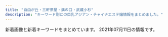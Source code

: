 ```yaml
---
title: "自由が丘・三軒茶屋・溝の口・武蔵小杉"
description: "キーワード別にの巨乳アジアン・チャイナエステ嬢情報をまとめました。"
---
```


新着画像と新着キーワードをまとめています。
2021年07月11日の情報です。

<DmmAffiliateIns />
<KeywordTable
  shops={
    [
    {
        "station": "\u99d2\u6ca2\u5927\u5b66\u99c5\u99d2\u6ca2\u516c\u5712\u53e3",
        "name": "\u5922\u306e\u604b",
        "img_links": [
            "http://dreamlove.jpest.site/uploads/sites/8/2021/07/r3.jpg",
            "http://dreamlove.jpest.site/uploads/sites/8/2021/07/r2.jpg",
            "http://dreamlove.jpest.site/uploads/sites/8/2021/07/004.jpg",
            "http://dreamlove.jpest.site/uploads/sites/8/2021/07/news.jpg",
            "http://dreamlove.jpest.site/uploads/sites/8/2021/07/r1.jpg",
            "http://dreamlove.jpest.site/uploads/sites/8/2021/07/r4.jpg",
            "http://dreamlove.jpest.site/uploads/sites/8/2021/07/002.jpg",
            "http://dreamlove.jpest.site/uploads/sites/8/2021/07/staff.jpg",
            "http://dreamlove.jpest.site/uploads/sites/8/2021/07/headers.jpg",
            "http://dreamlove.jpest.site/uploads/sites/8/2021/07/001.jpg",
            "http://dreamlove.jpest.site/uploads/sites/8/2021/07/top.jpg",
            "http://dreamlove.jpest.site/uploads/sites/8/2021/07/003.jpg"
        ],
        "keywords": {},
        "url": "http://dreamlove.jpest.site/"
    },
    {
        "station": "\u4e09\u8ed2\u8336\u5c4b\u99c5\u5357\u53e3",
        "keywords": {
            "84": 6,
            "\u30bb\u30af\u30b7\u30fc": 1,
            "86": 12,
            "D": 18,
            "85": 9,
            "C": 3,
            "88": 3
        },
        "url": "http://www.jojo.mensnv.com/",
        "img_links": [
            "http://www.jojo.mensnv.com/files/007-03.jpg",
            "http://www.jojo.mensnv.com/files/013-02.jpg",
            "http://www.jojo.mensnv.com/files/001-02.jpg",
            "http://www.jojo.mensnv.com/files/013-03.jpg",
            "http://www.jojo.mensnv.com/images/slider/01.jpg",
            "http://www.jojo.mensnv.com/files/010-02.jpg",
            "http://www.jojo.mensnv.com/files/007-02.jpg",
            "http://www.jojo.mensnv.com/files/004-03.jpg",
            "http://www.jojo.mensnv.com/files/001.jpg",
            "http://www.jojo.mensnv.com/files/004-02.jpg",
            "http://www.jojo.mensnv.com/files/006-02.jpg",
            "http://www.jojo.mensnv.com/files/009-03.jpg",
            "http://www.jojo.mensnv.com/files/005.jpg",
            "http://www.jojo.mensnv.com/images/backlistbtn.png",
            "http://www.jojo.mensnv.com/images/showCover.png",
            "http://www.jojo.mensnv.com/files/014-02.jpg",
            "http://www.jojo.mensnv.com/files/012-03.jpg",
            "http://www.jojo.mensnv.com/files/014-03.jpg",
            "http://www.jojo.mensnv.com/images/coverGirlParts.png",
            "http://www.jojo.mensnv.com/images/slider/03.jpg",
            "http://www.jojo.mensnv.com/files/012-02.jpg",
            "http://www.jojo.mensnv.com/files/003-03.jpg",
            "http://www.jojo.mensnv.com/files/006.jpg",
            "http://www.jojo.mensnv.com/files/011-02.jpg",
            "http://www.jojo.mensnv.com/files/005-03.jpg",
            "http://www.jojo.mensnv.com/files/003-02.jpg",
            "http://www.jojo.mensnv.com/files/001-03.jpg",
            "http://www.jojo.mensnv.com/files/010-03.jpg",
            "http://www.jojo.mensnv.com/files/010.jpg",
            "http://www.jojo.mensnv.com/files/014.jpg",
            "http://www.jojo.mensnv.com/files/006-03.jpg",
            "http://www.jojo.mensnv.com/files/002-02.jpg",
            "http://www.jojo.mensnv.com/files/003.jpg",
            "http://www.jojo.mensnv.com/images/slider/02.jpg",
            "http://www.jojo.mensnv.com/files/002-03.jpg",
            "http://www.jojo.mensnv.com/files/011-03.jpg",
            "http://www.jojo.mensnv.com/files/007.jpg",
            "http://www.jojo.mensnv.com/files/011.jpg",
            "http://www.jojo.mensnv.com/files/004.jpg",
            "http://www.jojo.mensnv.com/files/013.jpg",
            "http://www.jojo.mensnv.com/files/012.jpg",
            "http://www.jojo.mensnv.com/files/005-02.jpg",
            "http://www.jojo.mensnv.com/files/009.jpg",
            "http://www.jojo.mensnv.com/files/002.jpg",
            "http://www.jojo.mensnv.com/files/009-02.jpg",
            "http://www.jojo.mensnv.com/images/tel.png",
            "http://www.jojo.mensnv.com/images/mobile.jpg"
        ],
        "name": "JoJo"
    },
    {
        "name": "\u6625\u5c4b",
        "img_links": [],
        "keywords": {},
        "station": "\u4e8c\u5b50\u7389\u5ddd\u99c5\u897f\u53e3",
        "url": "https://haruya.xyz.mn/"
    },
    {
        "station": "\u81ea\u7531\u304c\u4e18\u99c5\u5317\u53e3",
        "url": "http://www.es-flower.link/",
        "keywords": {},
        "name": "\u6625\u306e\u604b",
        "img_links": [
            "http://www.es-flower.link/images/interior_t.jpg",
            "http://www.es-flower.link/img/arisa1.jpg",
            "http://www.es-flower.link/img/koyuki1.jpg",
            "http://www.es-flower.link/sp/images/sys1.jpg",
            "http://www.es-flower.link/sp/images/6.jpg",
            "http://www.es-flower.link/sp/images/top.jpg",
            "http://www.es-flower.link/img/miki1.jpg",
            "http://www.es-flower.link/images/ta.jpg",
            "http://www.es-flower.link/sp/images/int1.jpg",
            "http://www.es-flower.link/sp/images/sys2.jpg",
            "http://www.es-flower.link/sp/images/sys3.jpg",
            "http://www.es-flower.link/images/4.jpg",
            "http://www.es-flower.link/sp/images/newsb.png",
            "http://www.es-flower.link/sp/img/huyumi1.jpg",
            "http://www.es-flower.link/sp/img/arisa1.jpg",
            "http://www.es-flower.link/sp/images/sisu.jpg",
            "http://www.es-flower.link/sp/images/footer.jpg",
            "http://www.es-flower.link/images/int2.png",
            "http://www.es-flower.link/sp/images/pc.jpg",
            "http://www.es-flower.link/sp/images/time.jpg",
            "http://www.es-flower.link/sp/images/tel.jpg",
            "http://www.es-flower.link/images/5.jpg",
            "http://www.es-flower.link/img/yume1.jpg",
            "http://www.es-flower.link/sp/menu/staff.jpg",
            "http://www.es-flower.link/sp/img/miki1.jpg",
            "http://www.es-flower.link/sp/images/interior_t.jpg",
            "http://www.es-flower.link/images/rec1.png",
            "http://www.es-flower.link/images/2.jpg",
            "http://www.es-flower.link/images/8.jpg",
            "http://www.es-flower.link/img/yuyu1.jpg",
            "http://www.es-flower.link/sp/img/yuyu1.jpg",
            "http://www.es-flower.link/sp/menu/interior.jpg",
            "http://www.es-flower.link/img/nene1.jpg",
            "http://www.es-flower.link/sp/img/mizuki1.jpg",
            "http://www.es-flower.link/sp/images/5.jpg",
            "http://www.es-flower.link/sp/menu/top.jpg",
            "http://www.es-flower.link/sp/images/staff_t.jpg",
            "http://www.es-flower.link/images/1.jpg",
            "http://www.es-flower.link/images/head.jpg",
            "http://www.es-flower.link/images/sm.jpg",
            "http://www.es-flower.link/images/int1.png",
            "http://www.es-flower.link/sp/images/3.jpg",
            "http://www.es-flower.link/sp/images/sisu_t.jpg",
            "http://www.es-flower.link/sp/images/rec3.jpg",
            "http://www.es-flower.link/sp/images/int2.jpg",
            "http://www.es-flower.link/images/sys.png",
            "http://www.es-flower.link/sp/images/head.png",
            "http://www.es-flower.link/sp/images/rec2.jpg",
            "http://www.es-flower.link/sp/images/ac1.jpg",
            "http://www.es-flower.link/sp/images/1.jpg",
            "http://www.es-flower.link/images/7.jpg",
            "http://www.es-flower.link/images/mobile.jpg",
            "http://www.es-flower.link/sp/images/news.jpg",
            "http://www.es-flower.link/images/news.jpg",
            "http://www.es-flower.link/sp/images/7.jpg",
            "http://www.es-flower.link/images/staff_t.jpg",
            "http://www.es-flower.link/img/huyumi1.jpg",
            "http://www.es-flower.link/sp/images/8.jpg",
            "http://www.es-flower.link/img/mizuki1.jpg",
            "http://www.es-flower.link/sp/img/koyuki1.jpg",
            "http://www.es-flower.link/sp/img/yume1.jpg",
            "http://www.es-flower.link/images/3.jpg",
            "http://www.es-flower.link/images/rec2.jpg",
            "http://www.es-flower.link/images/info.jpg",
            "http://www.es-flower.link/sp/images/4.jpg",
            "http://www.es-flower.link/sp/images/2.jpg",
            "http://www.es-flower.link/images/6.jpg",
            "http://www.es-flower.link/sp/img/nene1.jpg",
            "http://www.es-flower.link/sp/images/rec1.jpg"
        ]
    },
    {
        "keywords": {
            "88": 8,
            "E": 8,
            "85": 8,
            "87": 16,
            "D": 40,
            "91": 8,
            "86": 8
        },
        "url": "http://www.esthe.esraku.com/",
        "img_links": [
            "http://www.esthe.esraku.com/images/m6.jpg",
            "http://www.esthe.esraku.com/images/s_message.png",
            "http://www.esthe.esraku.com/files/004.jpg",
            "http://www.esthe.esraku.com/files/005.jpg",
            "http://www.esthe.esraku.com/files/001.jpg",
            "http://www.esthe.esraku.com/images/s_news.png",
            "http://www.esthe.esraku.com/images/m3.jpg",
            "http://www.esthe.esraku.com/images/s_pickup.png",
            "http://www.esthe.esraku.com/files/003.jpg",
            "http://www.esthe.esraku.com/files/006.jpg",
            "http://www.esthe.esraku.com/images/slider-img001.jpg",
            "http://www.esthe.esraku.com/images/s_top_therapist.png",
            "http://www.esthe.esraku.com/images/m1.jpg",
            "http://www.esthe.esraku.com/images/slider-img002.jpg",
            "http://www.esthe.esraku.com/images/m4.jpg",
            "http://www.esthe.esraku.com/files/002.jpg",
            "http://www.esthe.esraku.com/images/m2.jpg"
        ],
        "station": "\u4e09\u8ed2\u8336\u5c4b\u99c5\u5357\u53e3",
        "name": "\u53f0\u6e7e\u30a8\u30b9\u30c6"
    },
    {
        "img_links": [
            "http://www.miyuki.es-relax.info/images/info4.jpg",
            "http://www.miyuki.es-relax.info/gals/yuri1.jpg",
            "http://www.miyuki.es-relax.info/images/sp03.jpg",
            "http://www.miyuki.es-relax.info/gals/nana1.jpg",
            "http://www.miyuki.es-relax.info/images/info2.jpg",
            "http://www.miyuki.es-relax.info/images/sp01.jpg",
            "http://www.miyuki.es-relax.info/gals/yuki1.jpg",
            "http://www.miyuki.es-relax.info/images/sp02.jpg",
            "http://www.miyuki.es-relax.info/images/info3.jpg",
            "http://www.miyuki.es-relax.info/images/yoyaku.png",
            "http://www.miyuki.es-relax.info/images/info1.jpg",
            "http://www.miyuki.es-relax.info/images/kp01.jpg"
        ],
        "keywords": {},
        "name": "\u30de\u30c3\u30b5\u30fc\u30b8\u306e\u66d9",
        "url": "http://www.miyuki.es-relax.info/",
        "station": "\u5927\u5ca1\u5c71\u99c5"
    },
    {
        "img_links": [
            "http://ms-rlx.com/staff/momo/01mb.jpg",
            "http://ms-rlx.com/staff/sachan/01.jpg",
            "http://ms-rlx.com/staff/ringo/01mb.jpg",
            "http://ms-rlx.com/staff/ruri/01mb.jpg",
            "http://ms-rlx.com/img/ttl_staff.png",
            "http://ms-rlx.com/staff/ringo/01.jpg",
            "http://ms-rlx.com/img/ttl_tnew.png",
            "http://ms-rlx.com/i/files/homeimg.jpg",
            "http://ms-rlx.com/staff/milk/01mb.jpg",
            "http://ms-rlx.com/img/ttl_concept.png",
            "http://ms-rlx.com/staff/milk/01.jpg",
            "http://ms-rlx.com/pic/head.png",
            "http://ms-rlx.com/img/ttl_mobile.png",
            "http://ms-rlx.com/staff/sachan/01mb.jpg",
            "http://ms-rlx.com/staff/ruri/01.jpg",
            "http://ms-rlx.com/img/access/road02.jpg",
            "http://ms-rlx.com/img/access/road01.jpg",
            "http://ms-rlx.com/img/att.png",
            "http://ms-rlx.com/img/access/road03.jpg",
            "http://ms-rlx.com/img/msgbtn.png",
            "http://ms-rlx.com/img/youtube.jpg",
            "http://ms-rlx.com/staff/momo/01.jpg",
            "http://ms-rlx.com/img/ttl_rec.png"
        ],
        "name": "\u697d\u697d\u5c4b",
        "url": "http://ms-rlx.com/",
        "station": "\u81ea\u7531\u304c\u4e18\u99c5\u5357\u53e3",
        "keywords": {
            "C": 14
        }
    },
    {
        "url": "http://annex-jp.info/",
        "name": "\u305f\u3093\u307d\u307d",
        "station": "\u81ea\u7531\u304c\u4e18\u99c5\u5317\u53e3",
        "img_links": [
            "http://www.annex-jp.info/i/img/yoho.jpg",
            "http://annex-jp.info/images/kp-info.jpg",
            "http://www.annex-jp.info/i/img/mayumi.jpg",
            "http://www.annex-jp.info/i/img/sayuri.jpg",
            "http://annex-jp.info/images/info.png",
            "http://annex-jp.info/images/mayumi.jpg",
            "http://www.annex-jp.info/i/img/riri.jpg",
            "http://www.annex-jp.info/i/img/mari.jpg",
            "http://annex-jp.info/images/nana.jpg",
            "http://www.annex-jp.info/i/img/nana.jpg",
            "http://annex-jp.info/images/yoho.jpg",
            "http://annex-jp.info/images/sayuri.jpg",
            "http://annex-jp.info/images/riri.jpg",
            "http://annex-jp.info/images/mari.jpg"
        ],
        "keywords": {}
    },
    {
        "keywords": {
            "D": 18,
            "85": 18,
            "C": 12
        },
        "img_links": [
            "http://tennshinonamida.xyz/style/images/s_pickup.png",
            "http://tennshinonamida.xyz/uploads/210528/1-21052QP113R4.jpg",
            "http://tennshinonamida.xyz/style/images/s_staff.png",
            "http://tennshinonamida.xyz/uploads/210528/1-21052QP024496.jpg",
            "http://tennshinonamida.xyz/style/images/room3.jpg",
            "http://tennshinonamida.xyz/style/images/s_news.png",
            "http://tennshinonamida.xyz/style/images/line.png",
            "http://tennshinonamida.xyz/style/images/s_ranking.png",
            "http://tennshinonamida.xyz/uploads/210528/1-21052QP143X6.jpg",
            "http://tennshinonamida.xyz/style/images/no2.png",
            "http://tennshinonamida.xyz/uploads/210528/1-21052QKQ92U.jpg",
            "http://tennshinonamida.xyz/uploads/210531/1-2105311U2252S.jpg",
            "http://tennshinonamida.xyz/style/images/no1.png",
            "http://tennshinonamida.xyz/uploads/210531/1-2105311U2103W.jpg",
            "http://tennshinonamida.xyz/uploads/210528/1-21052QP223a5.jpg",
            "http://tennshinonamida.xyz/style/images/s_newface.png",
            "http://tennshinonamida.xyz/uploads/210531/1-2105311U2351U.jpg",
            "http://tennshinonamida.xyz/style/images/room2.jpg",
            "http://tennshinonamida.xyz/style/images/room4.jpg",
            "http://tennshinonamida.xyz/style/images/room1.jpg"
        ],
        "url": "http://tennshinonamida.xyz/",
        "name": "\u60a0\u9999",
        "station": "\u4e8c\u5b50\u7389\u5ddd\u99c5\u897f\u53e3"
    },
    {
        "keywords": {},
        "name": "\u60a0",
        "station": "\u5b66\u82b8\u5927\u5b66\u99c5\u6771\u53e3",
        "url": "http://in-esthe.com/you/",
        "img_links": [
            "http://in-esthe.com/you/images/botton.jpg",
            "http://in-esthe.com/you/images/mo.png",
            "http://cdn.dino-es.com/images/logo/468x60DinoEs.png",
            "http://in-esthe.com/you/images/fla.jpg",
            "http://in-esthe.com/you/images/r-1.jpg",
            "http://in-esthe.com/you/images/p-11.jpg",
            "http://in-esthe.com/you/images/r-2.jpg",
            "http://in-esthe.com/you/images/p-7.jpg",
            "http://in-esthe.com/you/images/p-0.jpg",
            "http://in-esthe.com/you/images/p-4.jpg",
            "http://in-esthe.com/you/images/p-3.jpg",
            "http://in-esthe.com/you/images/p-5.jpg",
            "http://in-esthe.com/you/images/p-10.jpg",
            "http://in-esthe.com/you/images/p-8.jpg",
            "http://in-esthe.com/you/images/p-9.jpg"
        ]
    },
    {
        "station": "\u4e8c\u5b50\u7389\u5ddd\u99c5\u6771\u53e3",
        "url": "https://ohbay.relaxjp.com/",
        "img_links": [
            "https://ohbay.relaxjp.com/css/top02.jpg",
            "https://ohbay.relaxjp.com/css/staff/staff04.jpg",
            "https://ohbay.relaxjp.com/css/foot.jpg",
            "https://ohbay.relaxjp.com/css/top0001.jpg",
            "https://ohbay.relaxjp.com/css/staff/staff03.jpg",
            "https://ohbay.relaxjp.com/images/call.png",
            "https://ohbay.relaxjp.com/css/m-head.jpg",
            "https://ohbay.relaxjp.com/css/staff/staff01.jpg",
            "https://ohbay.relaxjp.com/css/osusume02.jpg",
            "https://ohbay.relaxjp.com/css/top03.jpg",
            "https://ohbay.relaxjp.com/css/osusume001.jpg",
            "https://ohbay.relaxjp.com/css/staff/staff02.jpg",
            "https://ohbay.relaxjp.com/css/osusume03.jpg"
        ],
        "keywords": {},
        "name": "Oh Baby"
    },
    {
        "name": "Sweet",
        "img_links": [
            "http://www.wqiowaz.site/uploads/200630/1-200630094H5294.jpg",
            "http://www.wqiowaz.site/picture/m-top003.jpg",
            "http://www.wqiowaz.site/picture/call.png",
            "http://www.wqiowaz.site/uploads/200630/1-200630094K4325.jpg",
            "http://www.wqiowaz.site/picture/m-head01.jpg",
            "http://www.wqiowaz.site/picture/cam-01.jpg",
            "http://www.wqiowaz.site/uploads/201008/1-20100Q5541T55.jpg",
            "http://www.wqiowaz.site/uploads/210526/1-210526124249116.jpg",
            "http://www.wqiowaz.site/uploads/201008/1-20100Q5550EL.jpg",
            "http://www.wqiowaz.site/uploads/200629/1-200629103204442.jpg",
            "http://www.wqiowaz.site/uploads/200629/1-200629103142X4.jpg",
            "http://www.wqiowaz.site/picture/foot01.jpg",
            "http://www.wqiowaz.site/picture/m-top004.jpg",
            "http://www.wqiowaz.site/uploads/210526/1-210526124221D7.jpg",
            "http://www.wqiowaz.site/uploads/200914/1-200914164443K1.jpg",
            "http://www.wqiowaz.site/uploads/201008/1-20100Q55522V7.jpg",
            "http://www.wqiowaz.site/uploads/201008/1-20100Q55403531.jpg",
            "http://www.wqiowaz.site/uploads/200914/1-20091416442NT.jpg",
            "http://www.wqiowaz.site/uploads/200629/1-200629103104120.jpg"
        ],
        "station": "\u7528\u8cc0\u99c5\u6771\u53e3",
        "keywords": {
            "84": 2,
            "D": 4,
            "86": 1,
            "F": 4,
            "94": 5
        },
        "url": "http://www.wqiowaz.site/"
    },
    {
        "name": "\u306a\u306a",
        "station": "\u99d2\u6ca2\u5927\u5b66\u99c5\u99d2\u6ca2\u516c\u5712\u53e3",
        "img_links": [
            "http://nanaesute.xyz/images/top_bn1.jpg",
            "http://nanaesute.xyz/images/flash.jpg",
            "http://nanaesute.xyz/images/flash1.jpg",
            "http://nanaesute.xyz/images/top.png",
            "http://nanaesute.xyz/images/g3.jpg",
            "http://nanaesute.xyz/images/side3.png",
            "http://nanaesute.xyz/images/top_bn2.jpg",
            "http://nanaesute.xyz/images/g1.jpg"
        ],
        "url": "http://nanaesute.xyz/",
        "keywords": {
            "C": 7
        }
    },
    {
        "station": "\u81ea\u7531\u304c\u4e18\u99c5\u5317\u53e3",
        "keywords": {},
        "name": "\u30d6\u30eb\u30fc\u30d9\u30ea\u30fc",
        "url": "http://b-berry.work/",
        "img_links": [
            "http://b-berry.work/images/ac2.jpg",
            "http://b-berry.work/images/sys.jpg",
            "http://b-berry.work/staff/yuri.jpg",
            "http://b-berry.work/staff/maya.jpg",
            "http://b-berry.work/img/yuri1.jpg",
            "http://b-berry.work/images/1.jpg",
            "http://b-berry.work/images/s1.png",
            "http://b-berry.work/images/int2.jpg",
            "http://b-berry.work/images/rec1.jpg",
            "http://b-berry.work/images/staff_t.jpg",
            "http://b-berry.work/images/int1.jpg",
            "http://b-berry.work/images/head.jpg",
            "http://b-berry.work/img/maya1.jpg",
            "http://b-berry.work/images/3.jpg",
            "http://b-berry.work/img/mona1.jpg",
            "http://b-berry.work/staff/mona.jpg",
            "http://b-berry.work/images/rec2.jpg",
            "http://b-berry.work/images/ac1.jpg",
            "http://b-berry.work/images/2.jpg",
            "http://b-berry.work/images/tg.jpg",
            "http://b-berry.work/images/news.jpg",
            "http://b-berry.work/images/interior_t.jpg"
        ]
    },
    {
        "station": "\u4e09\u8ed2\u8336\u5c4b\u99c5\u5317\u53e3",
        "img_links": [
            "http://kagayaki.jpn.cm/images/mobile.jpg",
            "http://kagayaki.jpn.cm/images/room3.jpg",
            "http://kagayaki.jpn.cm/photos/sites/35/2016/11/1.jpg",
            "http://kagayaki.jpn.cm/images/girl-z2.jpg",
            "http://kagayaki.jpn.cm/images/end1.jpg",
            "http://kagayaki.jpn.cm/photos/sites/35/2019/09/2019092518230998.jpg",
            "http://kagayaki.jpn.cm/images/top.jpg",
            "http://kagayaki.jpn.cm/images/staff0.jpg",
            "http://kagayaki.jpn.cm/images/staff_line.png",
            "http://kagayaki.jpn.cm/photos/sites/35/2017/11/2017110107513579.jpg",
            "http://kagayaki.jpn.cm/images/room6.jpg",
            "http://kagayaki.jpn.cm/photos/sites/35/2016/08/staff32.jpg",
            "http://kagayaki.jpn.cm/photos/sites/35/2016/11/11.jpg",
            "http://kagayaki.jpn.cm/images/room4.jpg",
            "http://kagayaki.jpn.cm/images/mobile2.jpg",
            "http://kagayaki.jpn.cm/photos/sites/35/2016/11/12.jpg",
            "http://kagayaki.jpn.cm/photos/sites/35/2016/09/637893871729784570.jpg",
            "http://kagayaki.jpn.cm/images/room1.jpg",
            "http://kagayaki.jpn.cm/images/room2.jpg",
            "http://kagayaki.jpn.cm/photos/sites/35/2020/10/2020100418535814.jpg",
            "http://kagayaki.jpn.cm/images/room5.jpg",
            "http://kagayaki.jpn.cm/photos/sites/35/2016/08/staff3.jpg",
            "http://kagayaki.jpn.cm/images/girl-z1.jpg",
            "http://kagayaki.jpn.cm/images/bj3.png"
        ],
        "keywords": {
            "87": 2,
            "84": 1,
            "C": 17,
            "86": 5,
            "E": 1,
            "D": 6
        },
        "url": "http://kagayaki.jpn.cm/",
        "name": "\u661f\u306e\u8f1d\u304d"
    },
    {
        "keywords": {
            "E": 2,
            "C": 4,
            "D": 4
        },
        "station": "\u5b66\u82b8\u5927\u5b66\u99c5\u897f\u53e3",
        "url": "http://clair.work/",
        "img_links": [
            "http://clair.work/staff/ayaka1.jpg",
            "http://clair.work/images/no_image.jpg",
            "http://clair.work/staff/mayu1.jpg",
            "http://clair.work/images/recruit/nagare_07.png",
            "http://clair.work/staff/kasumi1.jpg",
            "http://clair.work/images/icon_ranking_03.png",
            "http://clair.work/images/recruit/point_06.png",
            "http://clair.work/images/recruit/nagare_03.jpg",
            "http://clair.work/images/recruit/point_08.png",
            "http://clair.work/staff/humi2.jpg",
            "http://clair.work/images/recruit/sp_mainvisual.jpg",
            "http://clair.work/images/recruit/nagare_01.jpg",
            "http://clair.work/images/recruit/point_09.png",
            "http://clair.work/images/mainvisual_01.jpg",
            "http://clair.work/images/head_therapist.jpg",
            "http://clair.work/images/icon_ranking_01.png",
            "http://clair.work/images/recruit/nagare_05.png",
            "http://clair.work/images/sw_home.png",
            "http://clair.work/images/trigger.jpg",
            "http://clair.work/images/icon_ranking_05.png",
            "http://clair.work/images/mainvisual_02_s.jpg",
            "http://clair.work/images/mainvisual_02.jpg",
            "http://clair.work/images/recruit/point_03.png",
            "http://clair.work/images/recruit/point_04.png",
            "http://clair.work/images/mainvisual_01_s.jpg",
            "http://clair.work/images/recruit/req_03.jpg",
            "http://clair.work/images/recruit/message_03.png",
            "http://clair.work/images/head_interior.jpg",
            "http://clair.work/images/recruit/point_05.png",
            "http://clair.work/images/icon_ranking_04.png",
            "http://clair.work/images/icon_ranking_02.png",
            "http://clair.work/images/icon_new.png",
            "http://clair.work/staff/humi1.jpg",
            "http://clair.work/images/recruit/nagare_02.jpg",
            "http://clair.work/images/recruit/nagare_06.png",
            "http://clair.work/images/sw_tel.png",
            "http://clair.work/staff/yua1.jpg",
            "http://clair.work/images/recruit/point_07.png"
        ],
        "name": "Clair \uff5e\u30af\u30ec\u30fc\u30eb\uff5e"
    },
    {
        "station": "\u4e09\u8ed2\u8336\u5c4b\u99c5\u5357\u53e3",
        "keywords": {},
        "img_links": [
            "http://aosora.work/staff/yu.jpg",
            "http://aosora.work/images/head.jpg",
            "http://aosora.work/staff/risa.jpg",
            "http://aosora.work/img/momo2.jpg",
            "http://aosora.work/images/s1.png",
            "http://aosora.work/img/karen1.jpg",
            "http://aosora.work/images/staff_t.png",
            "http://aosora.work/img/yu2.jpg",
            "http://aosora.work/images/sys2.jpg",
            "http://aosora.work/img/hina1.jpg",
            "http://aosora.work/images/int2.png",
            "http://aosora.work/images/interior_t.png",
            "http://aosora.work/staff/sora.jpg",
            "http://aosora.work/staff/momo.jpg",
            "http://aosora.work/images/sys3.png",
            "http://aosora.work/images/mobile.png",
            "http://aosora.work/images/7.jpg",
            "http://aosora.work/images/6.jpg",
            "http://aosora.work/images/s1.jpg",
            "http://aosora.work/images/4.jpg",
            "http://aosora.work/img/hina2.jpg",
            "http://aosora.work/images/2.jpg",
            "http://aosora.work/images/sys1.jpg",
            "http://aosora.work/img/risa1.jpg",
            "http://aosora.work/images/8.jpg",
            "http://aosora.work/staff/karen.jpg",
            "http://aosora.work/img/miya1.jpg",
            "http://aosora.work/images/3.jpg",
            "http://aosora.work/staff/miya.jpg",
            "http://aosora.work/img/sora1.jpg",
            "http://aosora.work/images/5.jpg",
            "http://aosora.work/images/news.png",
            "http://aosora.work/images/int1.png",
            "http://aosora.work/staff/ayumi.jpg",
            "http://aosora.work/staff/hina.jpg",
            "http://aosora.work/img/ayumi1.jpg",
            "http://aosora.work/img/karen2.jpg",
            "http://aosora.work/images/9.jpg",
            "http://aosora.work/img/yu1.jpg",
            "http://aosora.work/images/s2.jpg",
            "http://aosora.work/img/momo1.jpg"
        ],
        "name": "\u9752\u7a7a",
        "url": "http://aosora.work/"
    },
    {
        "img_links": [
            "http://www.ruby.estjpn.com/images/icon_info.png",
            "http://www.ruby.estjpn.com/images/icon_top.png",
            "http://www.ruby.estjpn.com/files/003.jpg",
            "http://www.ruby.estjpn.com/images/btn2.png",
            "http://www.ruby.estjpn.com/images/icon_tel.png",
            "http://www.ruby.estjpn.com/images/icon_staff.png",
            "http://www.ruby.estjpn.com/images/mainImg_sub.jpg",
            "http://www.ruby.estjpn.com/files/004.jpg",
            "http://www.ruby.estjpn.com/images/index_sm.png",
            "http://www.ruby.estjpn.com/files/002.jpg",
            "http://www.ruby.estjpn.com/files/001.jpg"
        ],
        "keywords": {
            "85": 8,
            "C": 16,
            "88": 4,
            "86": 4
        },
        "url": "http://www.ruby.estjpn.com/",
        "name": "Flower\uff5e\u30d5\u30e9\u30ef\u30fc\uff5e",
        "station": "\u4e09\u8ed2\u8336\u5c4b\u99c5\u4e16\u7530\u8c37\u901a\u308a\u53e3"
    },
    {
        "station": "\u4e8c\u5b50\u7389\u5ddd\u99c5\u897f\u53e3",
        "keywords": {
            "D": 5,
            "C": 12,
            "85": 1,
            "86": 4
        },
        "name": "NICE\uff5e\u30ca\u30a4\u30b9",
        "url": "http://www.bilibiailei.xyz/",
        "img_links": [
            "http://www.bilibiailei.xyz/style/images/girl-z2.jpg",
            "http://www.bilibiailei.xyz/style/images/dt.jpg",
            "http://www.bilibiailei.xyz/uploads/210522/1-210522104GJ01.jpg",
            "http://www.bilibiailei.xyz/style/images/mobile.jpg",
            "http://www.bilibiailei.xyz/style/images/room1.jpg",
            "http://www.bilibiailei.xyz/style/images/bj3.png",
            "http://www.bilibiailei.xyz/style/images/girl-z1.jpg",
            "http://www.bilibiailei.xyz/style/images/room3.jpg",
            "http://www.bilibiailei.xyz/uploads/210522/1-210522104601529.jpg",
            "http://www.bilibiailei.xyz/style/images/room4.jpg",
            "http://www.bilibiailei.xyz/uploads/210522/1-210522104521Z1.jpg",
            "http://www.bilibiailei.xyz/style/images/end.jpg",
            "http://www.bilibiailei.xyz/html/dianna_jing/images/room5.jpg",
            "http://www.bilibiailei.xyz/style/images/top.png",
            "http://www.bilibiailei.xyz/uploads/210522/1-210522104K59A.jpg",
            "http://www.bilibiailei.xyz/style/images/room2.jpg",
            "http://www.bilibiailei.xyz/uploads/210522/1-210522104635540.jpg",
            "http://www.bilibiailei.xyz/style/images/staff_line.png"
        ]
    },
    {
        "img_links": [
            "http://ms-shinraku.com/staff/ran/01.jpg",
            "http://ms-shinraku.com/img/foot.png",
            "http://ms-shinraku.com/staff/kanako/01.jpg",
            "http://ms-shinraku.com/staff/momoka/01.jpg",
            "http://ms-shinraku.com/staff/yuki/01.jpg",
            "http://ms-shinraku.com/i/files/homeimg.jpg",
            "http://ms-shinraku.com/img/ttl_staff.png",
            "http://ms-shinraku.com/pic/topimg1.jpg",
            "http://ms-shinraku.com/pic/head.jpg",
            "http://ms-shinraku.com/pic/topimg2.jpg",
            "http://ms-shinraku.com/staff/mari/01.jpg",
            "http://ms-shinraku.com/staff/ayumi/01.jpg"
        ],
        "name": "\u5fc3\u697d",
        "url": "http://ms-shinraku.com/",
        "keywords": {
            "C": 2
        },
        "station": "\u5b66\u82b8\u5927\u5b66\u99c5\u6771\u53e3"
    }
]
}
/>
<DmmAffiliateScript />
